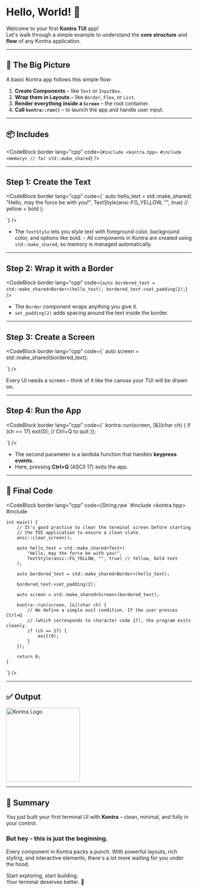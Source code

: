 
# Hello, World! 🌟

Welcome to your first **Kontra TUI** app!  
Let's walk through a simple example to understand the **core structure** and **flow** of any Kontra application.

---

## 🧠 The Big Picture

A basic Kontra app follows this simple flow:

1. **Create Components** – like `Text` or `InputBox`.
2. **Wrap them in Layouts** – like `Border`, `Flex`, or `List`.
3. **Render everything inside a `Screen`** – the root container.
4. **Call `kontra::run()`** – to launch the app and handle user input.

---

## 📦 Includes

<CodeBlock
  border
  lang="cpp"
  code={`
    #include <kontra.hpp>
    #include <memory> // for std::make_shared
    `}
/>

---

## Step 1: Create the Text

<CodeBlock border 
  lang="cpp"
  code={`
    auto hello_text = std::make_shared<Text>(
        "Hello, may the force be with you!",
        TextStyle(ansi::FG_YELLOW, "", true) // yellow + bold
    );

`}
/>

- The `TextStyle` lets you style text with foreground color, background
  color, and options like bold. - All components in Kontra are created using
  `std::make_shared`, so memory is managed automatically.

---

## Step 2: Wrap it with a Border

<CodeBlock
  border
  lang="cpp"
  code={`
    auto bordered_text = std::make_shared<Border>(hello_text);
    bordered_text->set_padding(2);
    `}
/>

- The `Border` component wraps anything you give it.
- `set_padding(2)` adds spacing around the text inside the border.

---

## Step 3: Create a Screen

<CodeBlock
  border
  lang="cpp"
  code={`
    auto screen = std::make_shared<Screen>(bordered_text);
  
  `}
/>

Every UI needs a screen – think of it like the canvas your TUI will be drawn on.

---

## Step 4: Run the App

<CodeBlock border 
  lang="cpp"
  code={`
    kontra::run(screen, [&](char ch) {
        if (ch == 17) exit(0); // Ctrl+Q to quit
    });

`}
/>

- The second parameter is a lambda function that handles **keypress events**.
- Here, pressing **Ctrl+Q** (ASCII 17) exits the app.

---

## 🚀 Final Code

<CodeBlock border 
  lang="cpp"
  code={String.raw`
    #include <kontra.hpp>
    #include <memory>

    int main() {
        // It's good practice to clear the terminal screen before starting
        // the TUI application to ensure a clean slate.
        ansi::clear_screen();

        auto hello_text = std::make_shared<Text>(
            "Hello, may the force be with you!",
            TextStyle(ansi::FG_YELLOW, "", true) // Yellow, bold text
        );

        auto bordered_text = std::make_shared<Border>(hello_text);

        bordered_text->set_padding(2);

        auto screen = std::make_shared<Screen>(bordered_text);

        kontra::run(screen, [&](char ch) {
            // We define a simple exit condition. If the user presses Ctrl+Q
            // (which corresponds to character code 17), the program exits cleanly.
            if (ch == 17) {
                exit(0);
            }
        });

        return 0;
    }

`}
/>

---

## ✅ Output

<img
  src="/images/hello-world.png"
  className="w-full"
  alt="Kontra Logo"
  width="200"
/>

---

## 🏁 Summary

You just built your first terminal UI with **Kontra** – clean, minimal, and fully in your control.

### But hey - this is just the beginning.

Every component in Kontra packs a punch. With powerful layouts, rich styling, and interactive elements, there's a lot more waiting for you under the hood.

Start exploring, start building.  
Your terminal deserves better. 🚀
